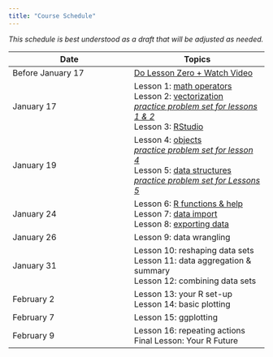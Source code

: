 ```yaml
---
title: "Course Schedule"
---
```


*This schedule is best understood as a draft that will be adjusted as needed.* 


| Date            |   Topics          |
|-----------------|-------------------|
| Before January 17 | [Do Lesson Zero + Watch Video](lessons/Lesson00.qmd) |
| January 17 | Lesson 1: [math operators](lessons/Lesson01.qmd)\
                  Lesson 2: [vectorization](lessons/Lesson02.qmd)\
                  [*practice problem set for lessons 1 & 2*](practice/practice-A.qmd) \
                  Lesson 3: [RStudio](lessons/Lesson03.qmd) |
| January 19 | Lesson 4: [objects](lessons/Lesson04.qmd)\
[*practice problem set for lesson 4*](practice/practice-B.qmd)\
                  Lesson 5: [data structures](lessons/Lesson05.qmd)\
                  [*practice problem set for Lessons 5*](practice/practice-C.qmd) |
| January 24 | Lesson 6: [R functions & help](lessons/Lesson06.qmd)\
               Lesson 7: [data import](lessons/Lesson07.qmd)\
               Lesson 8: [exporting data](lessons/Lesson08.qmd) |
| January 26   | Lesson 9: data wrangling |
| January 31  | Lesson 10: reshaping data sets\
                 Lesson 11: data aggregation & summary\
                 Lesson 12: combining data sets |
| February 2  | Lesson 13: your R set-up\
                Lesson 14: basic plotting |
| February 7 | Lesson 15: ggplotting   |
| February 9 | Lesson 16: repeating actions\
               Final Lesson: Your R Future |


